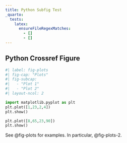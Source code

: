 ```yaml
---
title: Python Subfig Test
_quarto:
  tests:
    latex:
      ensureFileRegexMatches:
        - []
        - []
---
```


## Python Crossref Figure

```python
#| label: fig-plots
#| fig-cap: "Plots" 
#| fig-subcap:
#|   - "Plot 1"
#|   - "Plot 2" 
#| layout-ncol: 2

import matplotlib.pyplot as plt
plt.plot([1,23,2,4])
plt.show()

plt.plot([8,65,23,90])
plt.show()
```

See @fig-plots for examples. In particular, @fig-plots-2.